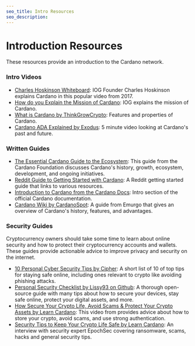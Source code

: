 ```yaml
---
seo_title: Intro Resources
seo_description: 
---
```


# Introduction Resources

These resources provide an introduction to the Cardano network. 

### Intro Videos
- [Charles Hoskinson Whiteboard](https://www.youtube.com/watch?v=Ja9D0kpksxw): IOG Founder Charles Hoskinson explains Cardano in this popular video from 2017.  
- [How do you Explain the Mission of Cardano](https://www.youtube.com/watch?v=l_Nv0-PVrnM): IOG explains the mission of Cardano.  
- [What is Cardano by ThinkGrowCrypto](https://www.youtube.com/watch?v=BJ6l4oseK_k): Features and properties of Cardano.  
- [Cardano ADA Explained by Exodus](https://www.youtube.com/watch?v=5vQ5wePI-Fw): 5 minute video looking at Cardano's past and future.  

### Written Guides
- [The Essential Cardano Guide to the Ecosystem](https://services.iohk.io/hubfs/EssentialCardano/PDF/Essential%20Cardano%20Guide%20to%20the%20Ecosystem.pdf?hsLang=en): This guide from the Cardano Foundation discusses Cardano's history, growth, ecosystem, development, and ongoing initiatives.  
- [Reddit Guide to Getting Started with Cardano](https://www.reddit.com/r/cardano/comments/lnj5ne/getting_started_guide_a_newbies_guide_to_cardano/): A Reddit getting started guide that links to various resources.  
- [Introduction to Cardano from the Cardano Docs](https://docs.cardano.org/new-to-cardano/introduction/): Intro section of the official Cardano documentation.  
- [Cardano Wiki by CardanoSpot](https://cardanospot.io/wiki): A guide from Emurgo that gives an overview of Cardano's history, features, and advantages.  

### Security Guides
Cryptocurrency owners should take some time to learn about online security and how to protect their cryptocurrency accounts and wallets. These guides provide actionable advice to improve privacy and security on the internet.

- [10 Personal Cyber Security Tips by Cipher](https://cipher.com/blog/10-personal-cyber-security-tips-cyberaware/): A short list of 10 of top tips for staying safe online, including ones relevant to crypto like avoiding phishing attacks.  
- [Personal Security Checklist by Lissy93 on Github](https://github.com/Lissy93/personal-security-checklist): A thorough open-source guide with many tips about how to secure your devices, stay safe online, protect your digital assets, and more.  
- [How Secure Your Crypto Life, Avoid Scams & Protect Your Crypto Assets by Learn Cardano](https://www.youtube.com/watch?v=W2YeB5clm0k): This video from provides advice about how to store your crypto, avoid scams, and use strong authentication.  
- [Security Tips to Keep Your Crypto Life Safe by Learn Cardano](https://www.youtube.com/watch?v=bRFEx_TNc24): An interview with security expert EpochSec covering ransomware, scams, hacks and general security tips.  




